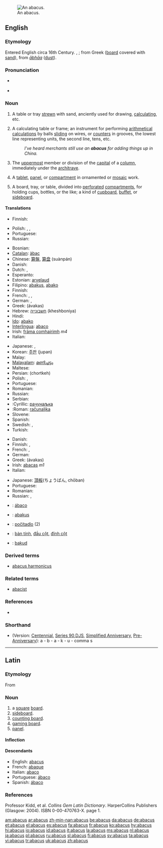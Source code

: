 {{wikisource1911Enc|Abacus}}
[[Image:Boulier1.JPG|thumb|An abacus.]]
==English==

===Etymology===
Entered English circa 16th Century. {{L.}} {{term|abacus|lang=la}}, {{term|abax|lang=la}}; from Greek {{term|sc=polytonic|ἄβαξ|tr='a`bax}} ([[board]] covered with [[sand]]), from {{He.}} ''[[ābhāq]]'' ([[dust]]).

===Pronunciation===
* {{a|RP}} {{IPA|/ˈæbəkəs/}}
* {{audio|en-us-abacus.ogg|Audio (US)}}

===Noun===
{{en-noun|pl=abacuses|pl2=abaci}} {{i|considered pedantic}}

# {{obsolete}} A table or tray [[strewn]] with sand, anciently used for drawing, [[calculating]], etc.
# A calculating table or frame; an instrument for performing [[arithmetical]] [[calculations]] by balls [[sliding]] on wires, or [[counters]] in grooves, the lowest line representing units, the second line, tens, etc.
#: ''I've heard merchants still use an '''abacus''' for adding things up in China.''
# {{architecture}} The [[uppermost]] member or division of the [[capital]] of a [[column]], immediately under the [[architrave]].
# {{archaic}} A [[tablet]], [[panel]], or [[compartment]] in ornamented or [[mosaic]] work.
# A board, tray, or table, divided into [[perforated]] [[compartments]], for holding cups, bottles, or the like; a kind of [[cupboard]], [[buffet]], or [[sideboard]].

====Translations====
{{trans-top|obsolete: tray of sand for calculating}}
* Finnish: {{t-|fi|abakus}}
{{trans-mid}}
* Polish: {{t+|pl|abakus|m}}, {{t-|pl|abak|m}}, {{t-|pl|liczydło|n}}
* Portuguese: {{t+|pt|ábaco|m}}
* Russian: {{t-|ru|абак|m|tr=abák|sc=Cyrl}}
{{trans-bottom}}

{{trans-top|calculating frame}}
* Bosnian: {{t-|bs|računaljka|f}}
* [[Catalan]]: [[àbac]]
* Chinese: [[算盤]], [[算盘]] (suànpán)
* Danish: {{t+|da|kugleramme}}
* Dutch: {{t-|nl|telraam|n}}, {{t+|nl|abacus|m}}
* Esperanto: {{t+|eo|abako|xs=Esperanto}}
* Estonian: [[arvelaud]]
* Filipino: [[abakus]], [[abako]]
* Finnish: {{t-|fi|helmitaulu}}
* French: {{t+|fr|abaque|m}}, {{t-|fr|boulier|m}}, {{t-|fr|boulier compteur|m}}
* German: {{t+|de|Abakus|m}}, {{t-|de|Rechenbrett|n}}
* Greek: {{t|el|άβακας|m|sc=Grek}} (ávakas)
* Hebrew: [[חשבונייה]] (kheshboniya) {{f}}
* Hindi: {{t-|hi|गिनतारा|m|sc=Deva|xs=Hindi}}
* [[Ido]]: [[abako]]
* [[Interlingua]]: [[abaco#Interlingua|abaco]]
* Irish: [[fráma comhairimh]] ''m4''
* Italian: {{t+|it|abaco|m}}
{{trans-mid}}
* Japanese: {{t-|ja|算盤|sc=Jpan}}, {{t-|ja|そろばん|tr=soroban|sc=Jpan}}
* Korean: [[주판]] (jupan)
* Malay: {{t+|ms|sempoa|xs=Malay}}
* [[Malayalam]]: [[മണിച്ചട്ടം]]
* Maltese: {{t-|mt|abaku|m|xs=Maltese}}
* Persian: {{FAchar|[[چرتکه]]}} (chortkeh)
* Polish: {{t-|pl|liczydło|n}}, {{t+|pl|abakus|m}}
* Portuguese: {{t+|pt|ábaco|m}}
* Romanian: {{t+|ro|abac|n}}
* Russian: {{t|ru|счёты|mpl|tr=sčóty|sc=Cyrl}}
* Serbian:
* :Cyrillic: [[рачунаљка]] {{f}}
* :Roman: [[računaljka]] {{f}}
* Slovene: {{t+|sl|abak|m}}
* Spanish: {{t+|es|ábaco|m}}
* Swedish: {{t-|sv|kulram|c}}, {{t+|sv|abakus}}
* Turkish: {{t+|tr|abaküs}}
{{trans-bottom}}

{{trans-top|uppermost member of the capital of a column}}
* Danish: {{t-|da|abacus}}
* Finnish: {{t-|fi|katelaatta}}, {{t-|fi|abakus}}
* French: {{t+|fr|abaque|f}}, {{t-|fr|tailloir|m}}
* German: {{t-|de|Kapitelldeckplatte|f}}
* Greek: {{t|el|άβακας|m|sc=Grek}} (ávakas)
* Irish: [[abacas]] ''m1''
* Italian: {{t+|it|abaco|m}}
{{trans-mid}}
* Japanese: [[頂板]](ちょうばん, chōban)
* Portuguese: {{t+|pt|ábaco|m}}
* Romanian: {{t+|ro|abacă|f}}
* Russian: {{t-|ru|абак|m|tr=abák|sc=Cyrl}}, {{t-|ru|абака|f|tr=abáka|sc=Cyrl}}
{{trans-bottom}}

{{trans-top|archaic: tablet/panel/compartment in ornamented mosaic work}}
{{trans-mid}}
{{trans-bottom}}

{{trans-top|board for holding cups, etc}}
{{trans-mid}}
{{trans-bottom}}

{{checktrans-top}}
* {{ttbc|Galician|[[Galician]]}}: [[ábaco]]
* {{ttbc|Indonesian}}: [[abakus]]
* {{ttbc|Slovak}}: [[počítadlo]] {{n}} (2)
* {{ttbc|Vietnamese}}: [[bàn tính]], [[đầu cột]], [[đỉnh cột]]
* {{ttbc|Volapük|[[Volapük]]}}: [[bakud]]
{{trans-bottom}}

===Derived terms===
* [[abacus harmonicus]]

===Related terms===
* [[abacist]]

===References===
* {{R:Webster 1913}}

===Shorthand===
* (Version: [[w:Gregg Shorthand#Centennial Gregg Shorthand|Centennial]], [[w:Gregg _Shorthand#Series 90 Gregg Shorthand|Series 90]],[[w:Gregg Shorthand#Diamond Jubilee Gregg Shorthand|DJS]], [[w:Gregg Shorthand#Simplified Gregg Shorthand|Simplified]],[[w:Gregg Shorthand#Anniversary Gregg Shorthand|Anniversary]], [[w:Gregg Shorthand#Pre-Anniversary Gregg Shorthand|Pre-Anniversary]]): a - b - a - k - u - comma s

----

==Latin==

===Etymology===
From {{AGr.|la}} {{term|sc=polytonic|ἄβαξ|tr=abax||board}}

===Noun===
{{la-noun|abacus|abaci|abacī|m|second}}

# a [[square]] [[board]].
# [[sideboard]].
# [[counting board]].
# [[gaming board]].
# [[panel]].

====Inflection====
{{ladecl2}}
{{la-decl-2nd|abac}}

====Descendants====
* English: [[abacus#English|abacus]]
* French: [[abaque#French|abaque]]
* Italian: [[abaco#Italian|abaco]]
* Portuguese: [[ábaco#Portuguese|ábaco]]
* Spanish: [[ábaco#Spanish|ábaco]]

===References===
Professor Kidd, et al. ''Collins Gem Latin Dictionary''. HarperCollins Publishers (Glasgow: 2004). ISBN 0-00-470763-X. page 1.

[[am:abacus]]
[[ar:abacus]]
[[zh-min-nan:abacus]]
[[be:abacus]]
[[da:abacus]]
[[de:abacus]]
[[et:abacus]]
[[el:abacus]]
[[es:abacus]]
[[fa:abacus]]
[[fr:abacus]]
[[ko:abacus]]
[[hy:abacus]]
[[hi:abacus]]
[[io:abacus]]
[[id:abacus]]
[[it:abacus]]
[[la:abacus]]
[[ms:abacus]]
[[nl:abacus]]
[[ja:abacus]]
[[pl:abacus]]
[[ru:abacus]]
[[sl:abacus]]
[[fi:abacus]]
[[sv:abacus]]
[[ta:abacus]]
[[vi:abacus]]
[[tr:abacus]]
[[uk:abacus]]
[[zh:abacus]]